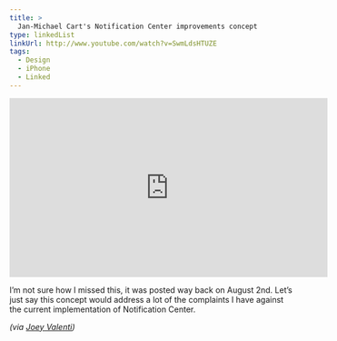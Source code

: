 ```yaml
---
title: >
  Jan-Michael Cart's Notification Center improvements concept
type: linkedList
linkUrl: http://www.youtube.com/watch?v=SwmLdsHTUZE
tags:
  - Design
  - iPhone
  - Linked
---
```


<iframe width="560" height="315" src="http://www.youtube.com/embed/SwmLdsHTUZE?rel=0" frameborder="0" allowfullscreen=""></iframe>

I’m not sure how I missed this, it was posted way back on August 2nd. Let’s just say this concept would address a lot of the complaints I have against the current implementation of Notification Center.

_(via [Joey Valenti](http://joeyvalenti.com/2011/12/17/ios-5-concept-notification-center/))_
